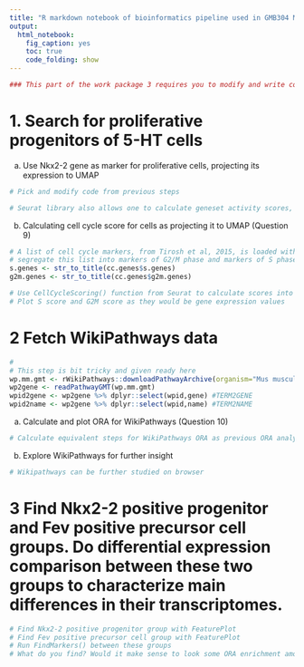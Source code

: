```yaml
---
title: "R markdown notebook of bioinformatics pipeline used in GMB304 Methods in functional genetics and development course - Workflow 2 tips"
output:
  html_notebook:
    fig_caption: yes
    toc: true
    code_folding: show
---
```


```r
### This part of the work package 3 requires you to modify and write code based on what you have learned. If there is any code in following chunks of R markdown code those are meant to be either tips or particularly hard parts of code of which learning is outside of the context of this course.
```

# 1.	Search for proliferative progenitors of 5-HT cells
a)	Use Nkx2-2 gene as marker for proliferative cells, projecting its expression to UMAP
```r
# Pick and modify code from previous steps
```

```r
# Seurat library also allows one to calculate geneset activity scores, or module scores as they call it. Basically it is a calculation that approximates how active certain set of genes is in each cells. And this number then can be projected into UMAP again. Below we calculate cell cycle related scores, please note that genes which are linked to cell-cycle stage and progression are defined within Seurat as ready sets. Following plots show scores over UMAP for various stages of cell cycle as well as best guess of the Seurat functions that in which stage each cell has been at the time of fixation
```

b) Calculating cell cycle score for cells as projecting it to UMAP (Question 9)
```r
# A list of cell cycle markers, from Tirosh et al, 2015, is loaded with Seurat into cc.genes object.  We can
# segregate this list into markers of G2/M phase and markers of S phase
s.genes <- str_to_title(cc.genes$s.genes)
g2m.genes <- str_to_title(cc.genes$g2m.genes)

# Use CellCycleScoring() function from Seurat to calculate scores into you dataobject
# Plot S score and G2M score as they would be gene expression values
```
# 2 Fetch WikiPathways data
```r
#
# This step is bit tricky and given ready here
wp.mm.gmt <- rWikiPathways::downloadPathwayArchive(organism="Mus musculus", format = "gmt")
wp2gene <- readPathwayGMT(wp.mm.gmt)
wpid2gene <- wp2gene %>% dplyr::select(wpid,gene) #TERM2GENE
wpid2name <- wp2gene %>% dplyr::select(wpid,name) #TERM2NAME
```

a) Calculate and plot ORA for WikiPathways (Question 10)
```r
# Calculate equivalent steps for WikiPathways ORA as previous ORA analyses
```

b) Explore WikiPathways for further insight
```r
# Wikipathways can be further studied on browser
```

# 3	Find Nkx2-2 positive progenitor and Fev positive precursor cell groups. Do differential expression comparison between these two groups to characterize main differences in their transcriptomes.
```r
# Find Nkx2-2 positive progenitor group with FeaturePlot
# Find Fev positive precursor cell group with FeaturePlot
# Run FindMarkers() between these groups
# What do you find? Would it make sense to look some ORA enrichment among genes specific for either one?
```
